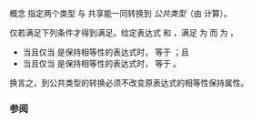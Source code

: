 {{cpp/experimental/ranges/title|Common}}
{{cpp/experimental/ranges/concepts/navbar}}
{{ddcl|header=experimental/ranges/concepts|since=ranges|1=
template&lt; class T, class U &gt;
concept bool Common =
    Same&lt;ranges::common_type_t&lt;T, U&gt;, ranges::common_type_t&lt;U, T&gt;&gt; &amp;&amp;
    ConvertibleTo&lt;T, ranges::common_type_t&lt;T, U&gt;&gt; &amp;&amp;
    ConvertibleTo&lt;U, ranges::common_type_t&lt;T, U&gt;&gt; &amp;&amp;
    CommonReference&lt;
        std::add_lvalue_reference_t&lt;const T&gt;,
        std::add_lvalue_reference_t&lt;const U&gt;&gt; &amp;&amp;
    CommonReference&lt;
        std::add_lvalue_reference_t&lt;ranges::common_type_t&lt;T, U&gt;&gt;,
        ranges::common_reference_t&lt;
            std::add_lvalue_reference_t&lt;const T&gt;,
            std::add_lvalue_reference_t&lt;const U&gt;&gt;&gt;;
}}
概念 {{tt|Common&lt;T, U&gt;}} 指定两个类型 {{tt|T}} 与 {{tt|U}} 共享能一同转换到 ''公共类型''（由 {{lc|ranges::common_type_t}} 计算）。

{{tt|Common&lt;T, U&gt;}} 仅若满足下列条件才得到满足。给定表达式 {{tt|t}} 和 {{tt|u}}，满足 {{c|decltype((t))}} 为 {{tt|T}} 而 {{c|decltype((u))}} 为 {{tt|U}}，
* 当且仅当 {{tt|t}} 是保持相等性的表达式时，{{c|ranges::common_type_t&lt;T, U&gt;(t)}} 等于 {{c|ranges::common_type_t&lt;T, U&gt;(t)}}；且
* 当且仅当 {{tt|u}} 是保持相等性的表达式时，{{c|ranges::common_type_t&lt;T, U&gt;(u)}} 等于 {{c|ranges::common_type_t&lt;T, U&gt;(u)}}。

换言之，到公共类型的转换必须不改变原表达式的相等性保持属性。

{{cpp/experimental/ranges/equality preservation|skip-requires=yes}}

===参阅===
{{dsc begin}}
{{dsc inc|cpp/experimental/ranges/type_traits/dsc common_type}}
{{dsc inc|cpp/experimental/ranges/type_traits/dsc common_reference}}
{{dsc inc|cpp/experimental/ranges/concepts/dsc CommonReference}}
{{dsc end}}

{{langlinks|en}}